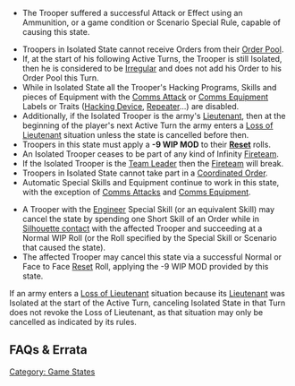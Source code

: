 {{section-game-states}}
{{section-hacking}}
{{section-ammo-and-weaponry}}


{{n4only}}
{{n4list}}
{{image | name=isolated0.jpg | style=128 }}

{{skillbox |black| ISOLATED | }}
{{activation}}
* The Trooper suffered a successful Attack or Effect using an Ammunition, or a game condition or Scenario Special Rule, capable of causing this state.
{{effects}}
* Troopers in Isolated State cannot receive Orders from their [[Order Pool]].
* If, at the start of his following Active Turns, the Trooper is still Isolated, then he is considered to be [[Irregular]] and does not add his Order to his Order Pool this Turn. {{seefaq | This Order cannot be made Regular.}}
* While in Isolated State all the Trooper's Hacking Programs, Skills and pieces of Equipment with the [[Comms Attack]] or [[Comms Equipment]] Labels or Traits ([[Hacking Device]], [[Repeater]]...) are disabled.
* Additionally, if the Isolated Trooper is the army's [[Lieutenant]], then at the beginning of the player's next Active Turn the army enters a [[Loss of Lieutenant]] situation unless the state is cancelled before then.
* Troopers in this state must apply a '''-9 WIP MOD''' to their '''[[Reset]]''' rolls. {{seefaq | State MODs are cumulative.}}
* An Isolated Trooper ceases to be part of any kind of Infinity [[Fireteam]].
* If the Isolated Trooper is the [[Team Leader]] then the [[Fireteam]] will break.
* Troopers in Isolated State cannot take part in a [[Coordinated Order]].
* Automatic Special Skills and Equipment continue to work in this state, with the exception of [[Comms Attacks]] and [[Comms Equipment]].
{{cancellation}}
* A Trooper with the [[Engineer]] Special Skill (or an equivalent Skill) may cancel the state by spending one Short Skill of an Order while in [[Silhouette contact]] with the affected Trooper and succeeding at a Normal WIP Roll (or the Roll specified by the Special Skill or Scenario that caused the state).
* The affected Trooper may cancel this state via a successful Normal or Face to Face [[Reset]] Roll, applying the -9 WIP MOD provided by this state. 


{{important-start}}
If an army enters a [[Loss of Lieutenant]] situation because its [[Lieutenant]] was Isolated at the start of the Active Turn, canceling Isolated State in that Turn does not revoke the Loss of Lieutenant, as that situation may only be cancelled as indicated by its rules.
{{important-end}}


== FAQs & Errata ==

{{faqbox |
type = faq |
title = N4 FAQ |
version = 1.0, Jan 2021 |
q = Q: Do State MODs all stack with each other? For example, if a Trooper is in IMM-B and Targeted State, do they apply a -6 MOD to all their Reset Rolls? |
a = A: Yes. |
related = [[Dodge]], [[Immobilized-A State]], [[Immobilized-B State]], [[Isolated State]], [[Reset]], [[Targeted State]] }}


{{faqbox |
type = faq |
title = N4 FAQ |
version = 1.0, Jan 2021 |
q = Q: How does the Lieutenant Special Skill interact with Isolated State? Can they still spend their Lieutenant Special Order, and can it still be used by a Trooper with NCO? Does this change during Loss of Lieutenant? |
a = A: The Special Lieutenant Order can be used if it has already been generated. During Loss of Lieutenant it is not generated, because the Loss of Lieutenant check is before the Order Count step. |
related = [[Isolated State]], [[Lieutenant]], [[Loss of Lieutenant]], [[NCO]] }}


{{faqbox |
type = faq |
title = N4 FAQ |
version = 1.0, Jan 2021 |
q = Q: Can the Order provided by an Isolated Trooper be transformed into a Regular Order with a Command Token? |
a = A: No. |
related = [[Command Tokens]], [[Isolated State]] }}


{{faqbox |
type = faq |
title = N4 FAQ |
version = Updated 1.1.1, Dec 2021 |
q = Q: How does Isolated State interact with Hacking Programs that are not granted by a Hacking Device? |
a = <s>A: While in Isolated State all the Trooper’s Hacking Programs, Skills and pieces of Equipment with the Comms Attack or Comms Equipment Labels or Traits (Hacking Device, Repeater...) are disabled.</s> 

{{erratahighlight}}A: While in Isolated State all the Trooper's Skills and pieces of Equipment with the Comms Attack or Comms Equipment Labels or Traits (Hacking Device, Repeater...) are disabled. In addition, all their Hacking Programs are disabled.{{erratahighlight-end}} |
related = [[Hacker]], [[Isolated State]], [[Quantronic Combat (Hacking)]] }}

{{n4end}}




[[Category: Game States]]